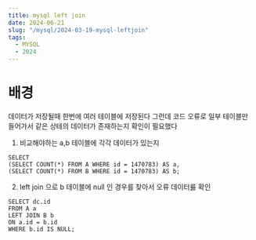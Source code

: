 ```yaml
---
title: mysql left join
date: 2024-06-21
slug: "/mysql/2024-03-19-mysql-leftjoin"
tags:
  - MYSQL
  - 2024
---
```


# 배경

데이터가 저장될때
한번에 여러 테이블에 저장된다
그런데 코드 오류로 일부 테이블만 들어가서
같은 상테의 데이터가 존재하는지 확인이 필요했다


1. 비교해야하는 a,b 테이블에 각각 데이터가 있는지
```
SELECT
(SELECT COUNT(*) FROM A WHERE id = 1470783) AS a,
(SELECT COUNT(*) FROM B WHERE id = 1470783) AS b;
```
2. left join 으로 b 테이블에 null 인 경우를 찾아서 오류 데이터릃 확인
```
SELECT dc.id
FROM A a
LEFT JOIN B b
ON a.id = b.id
WHERE b.id IS NULL;
```
